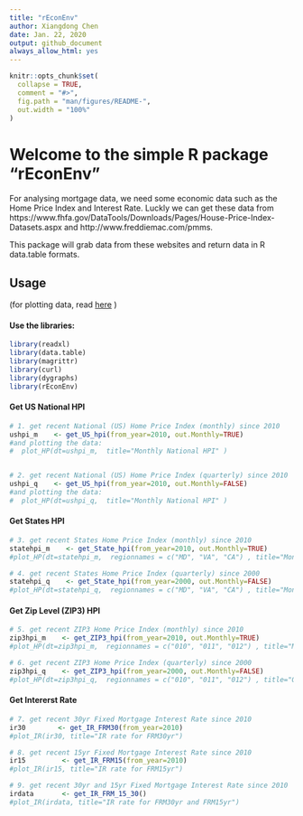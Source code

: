 ```yaml
---
title: "rEconEnv"
author: Xiangdong Chen
date: Jan. 22, 2020
output: github_document
always_allow_html: yes
---
```


<!-- README.md is generated from README.Rmd. Please edit that file -->

```r
knitr::opts_chunk$set(
  collapse = TRUE,
  comment = "#>",
  fig.path = "man/figures/README-",
  out.width = "100%"
)
```

<!-- badges: start -->
<!-- badges: end -->
# Welcome to the simple R package "rEconEnv"
For analysing mortgage data, we need some economic data such as the Home Price Index and Interest Rate. Luckly we can get these data
from https://www.fhfa.gov/DataTools/Downloads/Pages/House-Price-Index-Datasets.aspx and http://www.freddiemac.com/pmms.

This package will grab data from these websites and return data in R data.table formats.

## Usage    

(for plotting data, read [here](file:///C:/AWS/rEconEnv/Examples.html)  )

#### Use the libraries:
```r
library(readxl)
library(data.table)
library(magrittr)
library(curl)
library(dygraphs)
library(rEconEnv)
```

#### Get US National HPI
```r
# 1. get recent National (US) Home Price Index (monthly) since 2010
ushpi_m    <- get_US_hpi(from_year=2010, out.Monthly=TRUE)
#and plotting the data:
#  plot_HP(dt=ushpi_m,  title="Monthly National HPI" )


# 2. get recent National (US) Home Price Index (quarterly) since 2010
ushpi_q    <- get_US_hpi(from_year=2010, out.Monthly=FALSE)
#and plotting the data:
#  plot_HP(dt=ushpi_q,  title="Monthly National HPI" )
```


#### Get States HPI
```r
# 3. get recent States Home Price Index (monthly) since 2010
statehpi_m    <- get_State_hpi(from_year=2010, out.Monthly=TRUE)
#plot_HP(dt=statehpi_m,  regionnames = c("MD", "VA", "CA") , title="Monthly HPI for selected states")

# 4. get recent States Home Price Index (quarterly) since 2000
statehpi_q    <- get_State_hpi(from_year=2000, out.Monthly=FALSE)
#plot_HP(dt=statehpi_q,  regionnames = c("MD", "VA", "CA") , title="Monthly HPI for selected states")
```

#### Get Zip Level (ZIP3) HPI
```r
# 5. get recent ZIP3 Home Price Index (monthly) since 2010
zip3hpi_m    <- get_ZIP3_hpi(from_year=2010, out.Monthly=TRUE)
#plot_HP(dt=zip3hpi_m,  regionnames = c("010", "011", "012") , title="Monthly HPI for selected zips")

# 6. get recent ZIP3 Home Price Index (quarterly) since 2000
zip3hpi_q    <- get_ZIP3_hpi(from_year=2000, out.Monthly=FALSE)
#plot_HP(dt=zip3hpi_q,  regionnames = c("010", "011", "012") , title="Quarterly HPI for selected zips")

```

#### Get Intererst Rate
```r

# 7. get recent 30yr Fixed Mortgage Interest Rate since 2010
ir30        <- get_IR_FRM30(from_year=2010)
#plot_IR(ir30, title="IR rate for FRM30yr")

# 8. get recent 15yr Fixed Mortgage Interest Rate since 2010
ir15         <- get_IR_FRM15(from_year=2010)
#plot_IR(ir15, title="IR rate for FRM15yr")

# 9. get recent 30yr and 15yr Fixed Mortgage Interest Rate since 2010
irdata       <- get_IR_FRM_15_30()
#plot_IR(irdata, title="IR rate for FRM30yr and FRM15yr")
```




